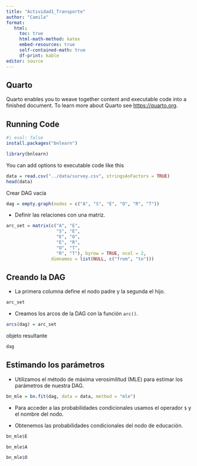 ```yaml
---
title: "Actividad1_Transporte"
author: "Camila"
format:
   html:
     toc: true
     html-math-method: katex
     embed-resources: true
     self-contained-math: true
     df-print: kable
editor: source
---
```


## Quarto

Quarto enables you to weave together content and executable code into a finished document. To learn more about Quarto see <https://quarto.org>.

## Running Code

```r
#| eval: false
install.packages("bnlearn")
```

```r
library(bnlearn)
```

You can add options to executable code like this

```r
data = read.csv("../data/survey.csv", stringsAsFactors = TRUE)
head(data)
```

Crear DAG vacía

```r
dag = empty.graph(nodes = c("A", "S", "E", "O", "R", "T"))
```

-   Definir las relaciones con una matriz.

```r
arc_set = matrix(c("A", "E", 
                   "S", "E",
                   "E", "O",
                   "E", "R",
                   "O", "T",
                   "R", "T"), byrow = TRUE, ncol = 2,
                 dimnames = list(NULL, c("from", "to")))

```

## **Creando la DAG**

-   La primera columna define el nodo padre y la segunda el hijo.

```r
arc_set
```

-   Creamos los arcos de la DAG con la función `arc()`.

```r
arcs(dag) = arc_set
```

objeto resultante

```r
dag
```

## **Estimando los parámetros**

-   Utilizamos el método de máxima verosimilitud (MLE) para estimar los parámetros de nuestra DAG.

```r
bn_mle = bn.fit(dag, data = data, method = "mle")
```

-   Para acceder a las probabilidades condicionales usamos el operador `$` y el nombre del nodo.

-   Obtenemos las probabilidades condicionales del nodo de educación.

```r
bn_mle$E
```

```r
bn_mle$A
```

```r
bn_mle$O
```
